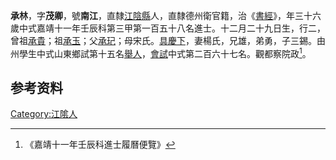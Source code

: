 {{明清人物信息框
| 姓名 = 承林
| 原名 =
| 圖片名稱= 
| 圖片大小 =
| 圖片說明 = 
| 最高職務 =
| 國家 = 大明 
| 爵位 =
| 籍貫 = [[江隂縣|江隂縣]]
| 族裔 = 
| 旗籍 = 
| 字號 = 
| 諡號 =
| 出生日期 = 十二月二十九日
| 出生地點 =
| 逝世日期 = 
| 逝世地點 =
| 墓葬 =
| 配偶 = 楊氏
| 親屬 = 曾祖[[承貴|承貴]]，祖[[承玉|承玉]]，父[[承玘|承玘]]，母宋氏
| 出身 =
* 嘉靖十一年壬辰科進士
| 經歷 =
| 著作 =  
}}
'''承林'''{{BD|1497年||？年||}}，字'''茂卿'''，號'''南江'''，直隸[[江陰縣|江陰縣]]人，直隸德州衛官籍，治《[[書經|書經]]》，年三十六歲中式嘉靖十一年壬辰科第三甲第一百五十八名進士。十二月二十九日生，行二，曾祖[[承貴|承貴]]；祖[[承玉|承玉]]；父[[承玘|承玘]]；母宋氏。[[具慶下|具慶下]]，妻楊氏，兄雄，弟勇，子三錫。由州學生中式山東鄉試第十五名[[舉人|舉人]]，[[會試|會試]]中式第二百六十七名。觀都察院政<ref>《嘉靖十一年壬辰科進士履曆便覽》</ref>。

== 参考资料 ==
{{reflist}}

{{嘉靖十一年壬辰科殿试金榜}}

{{Authority control}}
{{DEFAULTSORT:}}
[[Category:江隂人|Category:江隂人]]


{{明朝人物小作品}}